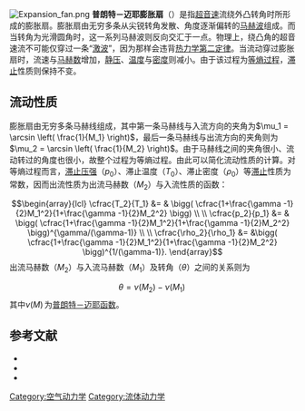 {{noteTA
|G1=Aero
|2=zh-cn:膨胀;zh-tw:擴張
}}

[[Image:Expansion_fan.png|thumb]]
'''普朗特－迈耶膨胀扇'''（{{lang-en|Prandtl–Meyer expansion fan}}）是指[[超音速|超音速]]流绕外凸转角时所形成的膨胀扇。膨胀扇由无穷多条从尖锐转角发散、角度逐渐偏转的[[马赫波|马赫波]]组成。而当转角为光滑圆角时，这一系列马赫波则反向交汇于一点。物理上，绕凸角的超音速流不可能仅穿过一条“[[激波|激波]]”，因为那样会违背[[热力学第二定律|热力学第二定律]]。当流动穿过膨胀扇时，流速与[[马赫数|马赫数]]增加，[[静压|静压]]、[[温度|温度]]与[[密度|密度]]则减小。由于该过程为[[等熵过程|等熵过程]]，[[滞点|滞止]]性质则保持不变。

== 流动性质 ==
膨胀扇由无穷多条马赫线组成，其中第一条马赫线与入流方向的夹角为<math>\mu_1 = \arcsin \left( \frac{1}{M_1} \right)</math>，最后一条马赫线与出流方向的夹角则为<math>\mu_2 = \arcsin \left( \frac{1}{M_2} \right)</math>。由于马赫线之间的夹角很小、流动转过的角度也很小，故整个过程为等熵过程。由此可以简化流动性质的计算。对等熵过程而言，[[滞止压强|滞止压强]]（<math>p_0</math>）、滞止温度（<math>T_0</math>）、滞止密度（<math>\rho_0</math>）等[[滞点|滞止]]性质为常数，因而出流性质为出流马赫数（<math>M_2</math>）与入流性质的函数：

:<math>\begin{array}{lcl}
\cfrac{T_2}{T_1} &= & \bigg( \cfrac{1+\frac{\gamma -1}{2}M_1^2}{1+\frac{\gamma -1}{2}M_2^2} \bigg) \\
\\
\cfrac{p_2}{p_1} &= & \bigg( \cfrac{1+\frac{\gamma -1}{2}M_1^2}{1+\frac{\gamma -1}{2}M_2^2} \bigg)^{\gamma/(\gamma-1)} \\
\\
\cfrac{\rho_2}{\rho_1} &= &\bigg( \cfrac{1+\frac{\gamma -1}{2}M_1^2}{1+\frac{\gamma -1}{2}M_2^2} \bigg)^{1/(\gamma-1)}.
\end{array}</math>
出流马赫数（<math>M_2</math>）与入流马赫数（<math>M_1</math>）及转角（<math>\theta</math>）之间的关系则为
:<math> \theta = \nu(M_2) - \nu(M_1) \,</math>
其中<math>\nu(M) \,</math>为[[普朗特－迈耶函数|普朗特－迈耶函数]]。

== 参考文献 ==
* {{cite book
  | last = Liepmann | first = Hans W.  |author2=Roshko, A.
  | title = Elements of Gasdynamics    | origyear = 1957
  | publisher = [[Dover_Publications|Dover Publications]] | year = 2001
  | isbn = 0-486-41963-0 }}
* {{cite book
  | last = Anderson | first = John D. Jr.
  | title = Fundamentals of Aerodynamics | origyear = 1984 | edition = 3rd
  | publisher = [[McGraw-Hill|McGraw-Hill Science/Engineering/Math]] |date=January 2001
  | isbn = 0-07-237335-0 }}
* {{cite book
  | last = Shapiro | first = Ascher H.
  | title = The Dynamics and Thermodynamics of Compressible Fluid Flow, Volume 1 | year = 1953
  | publisher = [[Ronald_Press|Ronald Press]]
  | isbn = 978-0-471-06691-0 }}

[[Category:空气动力学|Category:空气动力学]]
[[Category:流体动力学|Category:流体动力学]]